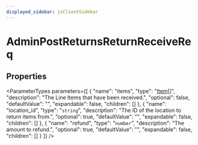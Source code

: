 ```yaml
---
displayed_sidebar: jsClientSidebar
---
```



# AdminPostReturnsReturnReceiveReq

## Properties

<ParameterTypes parameters={[
  {
    "name": "items",
    "type": "[Item](internal.Item-7.mdx)[]",
    "description": "The Line Items that have been received.",
    "optional": false,
    "defaultValue": "",
    "expandable": false,
    "children": []
  },
  {
    "name": "location_id",
    "type": "`string`",
    "description": "The ID of the location to return items from.",
    "optional": true,
    "defaultValue": "",
    "expandable": false,
    "children": []
  },
  {
    "name": "refund",
    "type": "`number`",
    "description": "The amount to refund.",
    "optional": true,
    "defaultValue": "",
    "expandable": false,
    "children": []
  }
]} />

